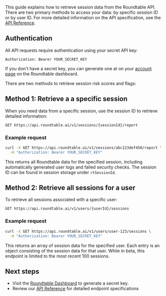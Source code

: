 This guide explains how to retrieve session data from the Roundtable API. There are two primary methods to access your data: by specific session ID or by user ID. For more detailed information on the API specification, see the [API Reference](api-reference).

## Authentication

All API requests require authentication using your secret API key:

```
Authorization: Bearer YOUR_SECRET_KEY
```

If you don't have a secret key, you can generate one at on your [account page](https://accounts.roundtable.ai/account) on the Roundtable dashboard.

There are two methods to retrieve session risk scores and flags:

## Method 1: Retrieve a a specific session

When you need data from a specific session, use the session ID to retrieve detailed information:

```
GET https://api.roundtable.ai/v1/sessions/{sessionId}/report
```

### Example request

```bash
curl -X GET https://api.roundtable.ai/v1/sessions/abc123def456/report \
  -H "Authorization: Bearer YOUR_SECRET_KEY"
```

This returns all Roundtable data for the specified session, including automatically generated user logs and failed security checks. The session ID can be found in session storage under `rtSessionId`. 

## Method 2: Retrieve all sessions for a user

To retrieve all sessions associated with a specific user:

```
GET https://api.roundtable.ai/v1/users/{userId}/sessions
```

### Example request

```bash
curl -X GET https://api.roundtable.ai/v1/users/user-123/sessions \
  -H "Authorization: Bearer YOUR_SECRET_KEY"
```

This returns an array of session data for the specified user. Each entry is an object consisting of the session data for that user. While in beta, this endpoint is limited to the most recent 100 sessions.

## Next steps

- Visit the [Roundtable Dashboard](https://accounts.roundtable.ai/account) to generate a secret key.
- Review our [API Reference](api-reference) for detailed endpoint specifications